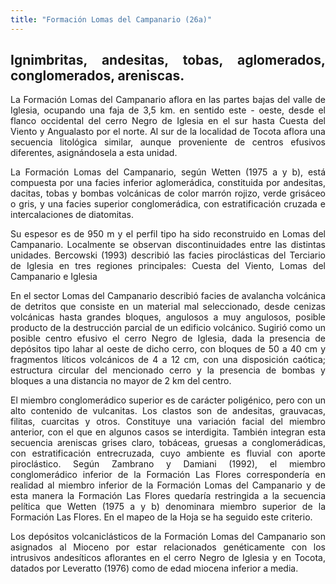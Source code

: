 ```yaml
---
title: "Formación Lomas del Campanario (26a)"
---
```


<div style="text-align: justify">

## Ignimbritas, andesitas, tobas, aglomerados, conglomerados, areniscas.

La Formación Lomas del Campanario aflora en las partes bajas del valle de Iglesia, ocupando una faja de 3,5 km. en sentido este - oeste, desde el flanco occidental del cerro Negro de Iglesia en el sur hasta Cuesta del Viento y Angualasto por el norte. Al sur de la localidad de Tocota aflora una secuencia litológica similar, aunque proveniente de centros efusivos diferentes, asignándosela a esta unidad.

La Formación Lomas del Campanario, según Wetten (1975 a y b), está compuesta por una facies inferior aglomerádica, constituida por andesitas, dacitas, tobas y bombas volcánicas de color marrón rojizo, verde grisáceo o gris, y una facies superior conglomerádica, con estratificación cruzada e intercalaciones de diatomitas.

Su espesor es de 950 m y el perfil tipo ha sido reconstruido en Lomas del Campanario. Localmente se observan discontinuidades entre las distintas unidades.
Bercowski (1993) describió las facies piroclásticas del Terciario de Iglesia en tres regiones principales: Cuesta del Viento, Lomas del Campanario e Iglesia

En el sector Lomas del Campanario describió facies de avalancha volcánica de detritos que consiste en un material mal seleccionado, desde cenizas volcánicas hasta grandes bloques, angulosos a muy angulosos, posible producto de la destrucción parcial de un edificio volcánico. Sugirió como un posible centro efusivo el cerro Negro de Iglesia, dada la presencia de depósitos tipo lahar al oeste de dicho cerro, con bloques de 50 a 40 cm y fragmentos líticos volcánicos de 4 a 12 cm, con una disposición caótica; estructura circular del mencionado cerro y la presencia de bombas y bloques a una distancia no mayor de 2 km del centro.

El miembro conglomerádico superior es de carácter poligénico, pero con un alto contenido de vulcanitas. Los clastos son de andesitas, grauvacas, filitas, cuarcitas y otros. Constituye una variación facial del miembro anterior, con el que en algunos casos se interdigita. También integran esta secuencia areniscas grises claro, tobáceas, gruesas a conglomerádicas, con estratificación entrecruzada, cuyo ambiente es fluvial con aporte piroclástico.
Según Zambrano y Damiani (1992), el miembro conglomerádico inferior de la Formación Las Flores correspondería en realidad al miembro inferior de la Formación Lomas del Campanario y de esta manera la Formación Las Flores quedaría restringida a la secuencia pelítica que Wetten (1975 a y b) denominara miembro superior de la Formación Las Flores. En el mapeo de la Hoja se ha seguido este criterio.

Los depósitos volcaniclásticos de la Formación Lomas del Campanario son asignados al Mioceno por estar relacionados genéticamente con los intrusivos andesíticos aflorantes en el cerro Negro de Iglesia y en Tocota, datados por Leveratto (1976) como de edad miocena inferior a media.

<div/>
